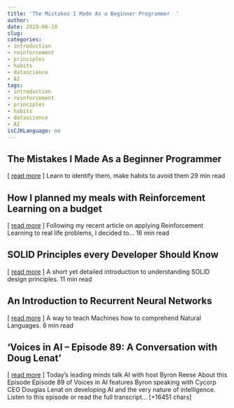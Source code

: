 ```yaml
---
title: 'The Mistakes I Made As a Beginner Programmer  ' 
author: 
date: 2019-06-18
slug: 
categories: 
- introduction
- reinforcement
- principles
- habits
- datascience
- AI
tags: 
- introduction
- reinforcement
- principles
- habits
- datascience
- AI
isCJKLanguage: no 
---
```


## The Mistakes I Made As a Beginner Programmer   
[ <a href="https://medium.com/@samerbuna/the-mistakes-i-made-as-a-beginner-programmer-ac8b3e54c312" target="_blank">read more</a> ] 
  Learn to identify them, make habits to avoid them 29 min read 




## How I planned my meals with Reinforcement Learning on a budget   
[ <a href="https://medium.com/@sterlingosborne/how-i-planned-my-meals-with-reinforcement-learning-on-a-budget-a82aac906ada" target="_blank">read more</a> ] 
  Following my recent article on applying Reinforcement Learning to real life problems, I decided to… 16 min read 




## SOLID Principles every Developer Should Know   
[ <a href="https://medium.com/@kurtwanger40/solid-principles-every-developer-should-know-b3bfa96bb688" target="_blank">read more</a> ] 
  A short yet detailed introduction to understanding SOLID design principles. 11 min read 




## An Introduction to Recurrent Neural Networks   
[ <a href="https://medium.com/@suvro.banerjee16/an-introduction-to-recurrent-neural-networks-72c97bf0912" target="_blank">read more</a> ] 
  A way to teach Machines how to comprehend Natural Languages. 8 min read 




## 'Voices in AI – Episode 89: A Conversation with Doug Lenat' 
 [ <a href="https://gigaom.com/2019/06/13/voices-in-ai-episode-89-a-conversation-with-doug-lenat/" target="_blank">read more</a> ]
Today's leading minds talk AI with host Byron Reese
About this Episode
Episode 89 of Voices in AI features Byron speaking with Cycorp CEO Douglas Lenat on developing AI and the very nature of intelligence.
Listen to this episode or read the full transcript… [+16451 chars] 


